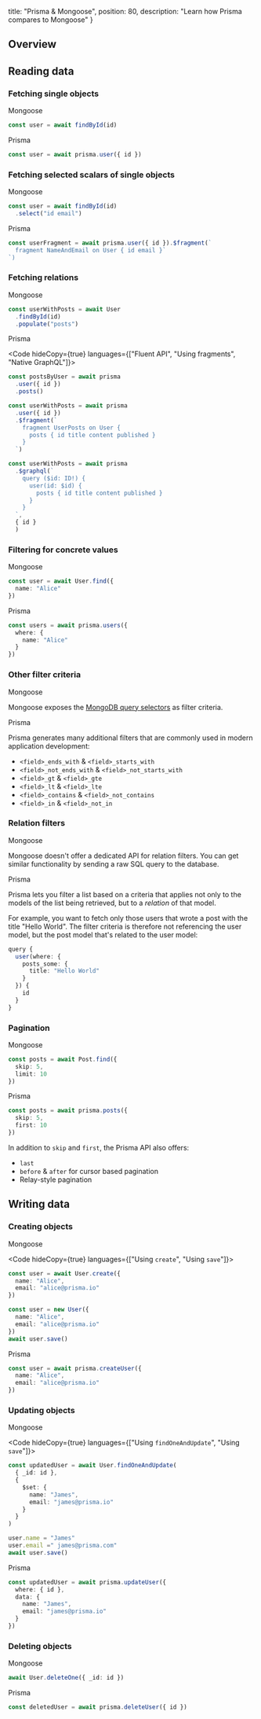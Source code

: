 
  title: "Prisma & Mongoose",
  position: 80,
  description: "Learn how Prisma compares to Mongoose"
}

## Overview

## Reading data

### Fetching single objects

Mongoose

```ts
const user = await findById(id)
```

Prisma

```ts
const user = await prisma.user({ id })
```

### Fetching selected scalars of single objects

Mongoose

```ts
const user = await findById(id)
  .select("id email")
```

Prisma

```ts
const userFragment = await prisma.user({ id }).$fragment(`
  fragment NameAndEmail on User { id email }`
`)
```

### Fetching relations

Mongoose

```ts
const userWithPosts = await User
  .findById(id)
  .populate("posts")
```

Prisma

<Code hideCopy={true} languages={["Fluent API", "Using fragments", "Native GraphQL"]}>

```ts
const postsByUser = await prisma
  .user({ id })
  .posts()
```

```ts
const userWithPosts = await prisma
  .user({ id })
  .$fragment(`
    fragment UserPosts on User {
      posts { id title content published }
    }
  `)
```

```ts
const userWithPosts = await prisma
  .$graphql(`
    query ($id: ID!) {
      user(id: $id) {
        posts { id title content published }
      }
    }
  `, 
  { id }
  )
```

</Code>

### Filtering for concrete values

Mongoose

```ts
const user = await User.find({
  name: "Alice"
})
```

Prisma

```ts
const users = await prisma.users({
  where: {
    name: "Alice"
  }
})
```

### Other filter criteria

Mongoose

Mongoose exposes the [MongoDB query selectors](https://docs.mongodb.com/manual/reference/operator/query/#query-selectors) as filter criteria.

Prisma

Prisma generates many additional filters that are commonly used in modern application development:

- `<field>_ends_with` & `<field>_starts_with`
- `<field>_not_ends_with` & `<field>_not_starts_with`
- `<field>_gt` & `<field>_gte`
- `<field>_lt` & `<field>_lte`
- `<field>_contains` & `<field>_not_contains`
- `<field>_in` & `<field>_not_in`

### Relation filters

Mongoose

Mongoose doesn't offer a dedicated API for relation filters. You can get similar functionality by sending a raw SQL query to the database.

Prisma

Prisma lets you filter a list based on a criteria that applies not only to the models of the list being retrieved, but to a _relation_ of that model. 

For example, you want to fetch only those users that wrote a post with the title "Hello World". The filter criteria is therefore not referencing the user model, but the post model that's related to the user model:

```ts
query {
  user(where: {
    posts_some: {
      title: "Hello World"
    }
  }) {
    id
  }
}
```

### Pagination

Mongoose

```ts
const posts = await Post.find({
  skip: 5,
  limit: 10
})
```

Prisma

```ts
const posts = await prisma.posts({
  skip: 5,
  first: 10
})
```

In addition to `skip` and `first`, the Prisma API also offers:

- `last`
- `before` & `after` for cursor based pagination
- Relay-style pagination

## Writing data

### Creating objects

Mongoose

<Code hideCopy={true} languages={["Using `create`", "Using `save`"]}>

```ts
const user = await User.create({
  name: "Alice",
  email: "alice@prisma.io"
})
```

```ts
const user = new User({
  name: "Alice",
  email: "alice@prisma.io"
})
await user.save()
```

</Code>

Prisma

```ts
const user = await prisma.createUser({
  name: "Alice",
  email: "alice@prisma.io"
})
```

### Updating objects

Mongoose

<Code hideCopy={true} languages={["Using `findOneAndUpdate`", "Using `save`"]}>

```ts
const updatedUser = await User.findOneAndUpdate(
  { _id: id },
  {
    $set: {
      name: "James",
      email: "james@prisma.io"
    }
  }
)
```

```ts
user.name = "James"
user.email =" james@prisma.com"
await user.save()
```

</Code>

Prisma

```ts
const updatedUser = await prisma.updateUser({
  where: { id },
  data: {
    name: "James",
    email: "james@prisma.io"
  }
})
```

### Deleting objects

Mongoose

```ts
await User.deleteOne({ _id: id })
```

Prisma

```ts
const deletedUser = await prisma.deleteUser({ id })
```
